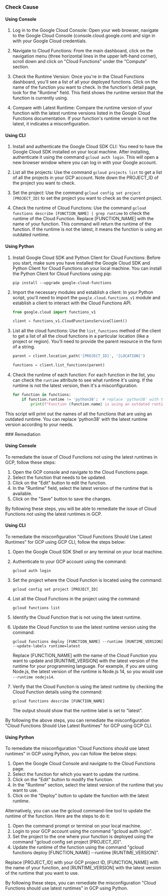 

<Tabs><Tab title='Cause'>
### Check Cause

#### Using Console

1. Log in to the Google Cloud Console: Open your web browser, navigate to the Google Cloud Console (console.cloud.google.com) and sign in with your Google Cloud credentials.

2. Navigate to Cloud Functions: From the main dashboard, click on the navigation menu (three horizontal lines in the upper left-hand corner), scroll down and click on "Cloud Functions" under the "Compute" section.

3. Check the Runtime Version: Once you're in the Cloud Functions dashboard, you'll see a list of all your deployed functions. Click on the name of the function you want to check. In the function's detail page, look for the "Runtime" field. This field shows the runtime version that the function is currently using.

4. Compare with Latest Runtime: Compare the runtime version of your function with the latest runtime versions listed in the Google Cloud Functions documentation. If your function's runtime version is not the latest, it indicates a misconfiguration.

#### Using CLI

1. Install and authenticate the Google Cloud SDK CLI: You need to have the Google Cloud SDK installed on your local machine. After installing, authenticate it using the command `gcloud auth login`. This will open a new browser window where you can log in with your Google account.

2. List all the projects: Use the command `gcloud projects list` to get a list of all the projects in your GCP account. Note down the PROJECT_ID of the project you want to check.

3. Set the project: Use the command `gcloud config set project [PROJECT_ID]` to set the project you want to check as the current project.

4. Check the runtime of Cloud Functions: Use the command `gcloud functions describe [FUNCTION_NAME] | grep runtime` to check the runtime of the Cloud Function. Replace [FUNCTION_NAME] with the name of your function. This command will return the runtime of the function. If the runtime is not the latest, it means the function is using an outdated runtime.

#### Using Python

1. Install Google Cloud SDK and Python Client for Cloud Functions: Before you start, make sure you have installed the Google Cloud SDK and Python Client for Cloud Functions on your local machine. You can install the Python Client for Cloud Functions using pip:

   ```
   pip install --upgrade google-cloud-functions
   ```

2. Import the necessary modules and establish a client: In your Python script, you'll need to import the `google.cloud.functions_v1` module and establish a client to interact with the Cloud Functions API.

   ```python
   from google.cloud import functions_v1

   client = functions_v1.CloudFunctionsServiceClient()
   ```

3. List all the cloud functions: Use the `list_functions` method of the client to get a list of all the cloud functions in a particular location (like a project or region). You'll need to provide the parent resource in the form of a string.

   ```python
   parent = client.location_path('[PROJECT_ID]', '[LOCATION]')

   functions = client.list_functions(parent)
   ```

4. Check the runtime of each function: For each function in the list, you can check the `runtime` attribute to see what runtime it's using. If the runtime is not the latest version, then it's a misconfiguration.

   ```python
   for function in functions:
       if function.runtime != 'python38':  # replace 'python38' with the latest runtime version
           print(f"Function {function.name} is using an outdated runtime: {function.runtime}")
   ```

This script will print out the names of all the functions that are using an outdated runtime. You can replace 'python38' with the latest runtime version according to your needs.

</Tab>

<Tab title='Remediation'>
### Remediation

#### Using Console

To remediate the issue of Cloud Functions not using the latest runtimes in GCP, follow these steps:

1. Open the GCP console and navigate to the Cloud Functions page.
2. Select the function that needs to be updated.
3. Click on the "Edit" button to edit the function.
4. In the "Runtime" field, select the latest version of the runtime that is available.
5. Click on the "Save" button to save the changes.

By following these steps, you will be able to remediate the issue of Cloud Functions not using the latest runtimes in GCP.

#### Using CLI

To remediate the misconfiguration "Cloud Functions Should Use Latest Runtimes" for GCP using GCP CLI, follow the steps below:

1. Open the Google Cloud SDK Shell or any terminal on your local machine.

2. Authenticate to your GCP account using the command:
    
    ```
    gcloud auth login
    ```
    
3. Set the project where the Cloud Function is located using the command:

    ```
    gcloud config set project [PROJECT_ID]
    ```
    
4. List all the Cloud Functions in the project using the command:

    ```
    gcloud functions list
    ```
    
5. Identify the Cloud Function that is not using the latest runtime.

6. Update the Cloud Function to use the latest runtime version using the command:

    ```
    gcloud functions deploy [FUNCTION_NAME] --runtime [RUNTIME_VERSION] --update-labels runtime=latest
    ```

    Replace [FUNCTION_NAME] with the name of the Cloud Function you want to update and [RUNTIME_VERSION] with the latest version of the runtime for your programming language. For example, if you are using Node.js, the latest version of the runtime is Node.js 14, so you would use `--runtime nodejs14`.

7. Verify that the Cloud Function is using the latest runtime by checking the Cloud Function details using the command:

    ```
    gcloud functions describe [FUNCTION_NAME]
    ```

    The output should show that the runtime label is set to "latest".

By following the above steps, you can remediate the misconfiguration "Cloud Functions Should Use Latest Runtimes" for GCP using GCP CLI.

#### Using Python

To remediate the misconfiguration "Cloud Functions should use latest runtimes" in GCP using Python, you can follow the below steps:

1. Open the Google Cloud Console and navigate to the Cloud Functions page.
2. Select the function for which you want to update the runtime.
3. Click on the "Edit" button to modify the function.
4. In the "Runtime" section, select the latest version of the runtime that you want to use.
5. Click on the "Deploy" button to update the function with the latest runtime.

Alternatively, you can use the gcloud command-line tool to update the runtime of the function. Here are the steps to do it:

1. Open the command prompt or terminal on your local machine.
2. Login to your GCP account using the command "gcloud auth login".
3. Set the project to the one where your function is deployed using the command "gcloud config set project [PROJECT_ID]".
4. Update the runtime of the function using the command "gcloud functions deploy [FUNCTION_NAME] --runtime [RUNTIME_VERSION]".

Replace [PROJECT_ID] with your GCP project ID, [FUNCTION_NAME] with the name of your function, and [RUNTIME_VERSION] with the latest version of the runtime that you want to use.

By following these steps, you can remediate the misconfiguration "Cloud Functions should use latest runtimes" in GCP using Python.


</Tab>
</Tabs>